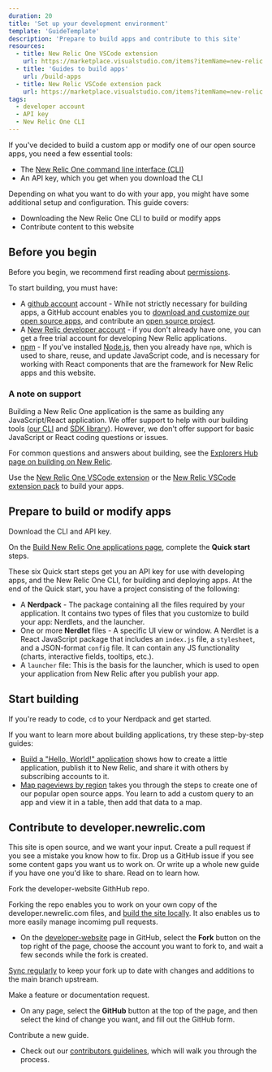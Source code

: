 ```yaml
---
duration: 20
title: 'Set up your development environment'
template: 'GuideTemplate'
description: 'Prepare to build apps and contribute to this site'
resources:
  - title: New Relic One VSCode extension
    url: https://marketplace.visualstudio.com/items?itemName=new-relic.nr1
  - title: 'Guides to build apps'
    url: /build-apps
  - title: New Relic VSCode extension pack
    url: https://marketplace.visualstudio.com/items?itemName=new-relic.new-relic-extension-pack
tags:
  - developer account
  - API key
  - New Relic One CLI
---
```


<Intro>

If you've decided to build a custom app or modify one of our open source apps, you need a few essential tools:

- The [New Relic One command line interface (CLI)](https://one.newrelic.com/launcher/developer-center.launcher?pane=eyJuZXJkbGV0SWQiOiJkZXZlbG9wZXItY2VudGVyLmRldmVsb3Blci1jZW50ZXIifQ==)
- An API key, which you get when you download the CLI

</Intro>

Depending on what you want to do with your app, you might have some additional setup and configuration. This guide covers:

- Downloading the New Relic One CLI to build or modify apps
- Contribute content to this website

## Before you begin

Before you begin, we recommend first reading about [permissions](https://developer.newrelic.com/build-apps/permission-manage-apps). 

To start building, you must have:

- A [github account](https://github.com/) account - While not strictly necessary for building apps, a GitHub account enables you to [download and customize our open source apps](https://opensource.newrelic.com/explore-projects), and contribute an [open source project](https://opensource.newrelic.com/contributing/).
- A [New Relic developer account](https://newrelic.com/signup/?partner=Developer+Edition) - if you don't already have one, you can get a free trial account for developing New Relic applications.
- [npm](https://www.npmjs.com/get-npm) - If you've installed [Node.js](https://nodejs.org/en/download/), then you already have `npm`, which is used to share, reuse, and update JavaScript code, and is necessary for working with React components that are the framework for New Relic apps and this website.

### A note on support

Building a New Relic One application is the same as building any JavaScript/React application. We offer support to help with our building tools ([our CLI](/explore-docs/nr1-cli) and [SDK library](/explore-docs/intro-to-sdk)). However, we don't offer support for basic JavaScript or React coding questions or issues.

For common questions and answers about building, see the [Explorers Hub page on building on New Relic](https://discuss.newrelic.com/c/build-on-new-relic).

<Callout variant="tip">

Use the [New Relic One VSCode extension](https://marketplace.visualstudio.com/items?itemName=new-relic.nr1)
or the [New Relic VSCode extension pack](https://marketplace.visualstudio.com/items?itemName=new-relic.new-relic-extension-pack) to build your apps.

</Callout>

## Prepare to build or modify apps

<Steps>

<Step>

Download the CLI and API key.

On the [Build New Relic One applications page](https://one.newrelic.com/launcher/developer-center.launcher?pane=eyJuZXJkbGV0SWQiOiJkZXZlbG9wZXItY2VudGVyLmRldmVsb3Blci1jZW50ZXIifQ==), complete the **Quick start** steps.

These six Quick start steps get you an API key for use with developing apps, and the New Relic One CLI, for building and deploying apps. At the end of the Quick start, you have a project consisting of the following:

- A **Nerdpack** - The package containing all the files required by your application. It contains two types of files that you customize to build your app: Nerdlets, and the launcher.
- One or more **Nerdlet** files - A specific UI view or window. A Nerdlet is a React JavaScript package that includes an `index.js` file, a `stylesheet`, and a JSON-format `config` file. It can contain any JS functionality (charts, interactive fields, tooltips, etc.).
- A `launcher` file: This is the basis for the launcher, which is used to open your application from New Relic after you publish your app.

</Step>

</Steps>

## Start building

<Steps>

<Step>

If you're ready to code, `cd` to your Nerdpack and get started.

If you want to learn more about building applications, try these step-by-step guides:

- [Build a "Hello, World!" application](/build-apps/build-hello-world-app) shows how to create a little application, publish it to New Relic, and share it with others by subscribing accounts to it.
- [Map pageviews by region](/build-apps/map-pageviews-by-region) takes you through the steps to create one of our popular open source apps. You learn to add a custom query to an app and view it in a table, then add that data to a map.

</Step>

</Steps>

## Contribute to developer.newrelic.com

This site is open source, and we want your input. Create a pull request if you see a mistake you know how to fix. Drop us a GitHub issue if you see some content gaps you want us to work on. Or write up a whole new guide if you have one you'd like to share. Read on to learn how.

<Steps>

<Step>

Fork the developer-website GithHub repo.

Forking the repo enables you to work on your own copy of the developer.newrelic.com files, and [build the site locally](https://github.com/newrelic/developer-website#developernewreliccom). It also enables us to more easily manage incomimg pull requests.

- On the [developer-website](https://github.com/newrelic/developer-website) page in GitHub, select the **Fork** button on the top right of the page, choose the account you want to fork to, and wait a few seconds while the fork is created.

[Sync regularly](https://docs.github.com/en/github/collaborating-with-issues-and-pull-requests/syncing-a-fork) to keep your fork up to date with changes and additions to the main branch upstream.

</Step>

<Step>

Make a feature or documentation request.

- On any page, select the **GitHub** button at the top of the page, and then select the kind of change you want, and fill out the GitHub form.

</Step>

<Step>

Contribute a new guide.

- Check out our [contributors guidelines](https://github.com/newrelic/developer-website/blob/master/CONTRIBUTING.md#creating-new-pages), which will walk you through the process.

</Step>

</Steps>
